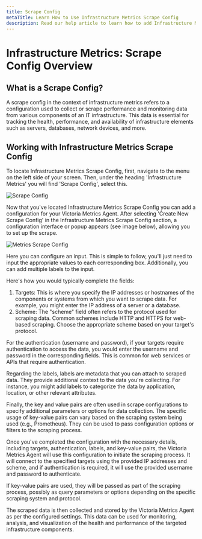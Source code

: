 ```yaml
---
title: Scrape Config
metaTitle: Learn How to Use Infrastructure Metrics Scrape Config
description: Read our help article to learn how to add Infrastructure Metrics config for Victoria Metrics Agent in Logit.io
---
```


# Infrastructure Metrics: Scrape Config Overview

## What is a Scrape Config?

A scrape config in the context of infrastructure metrics refers to a 
configuration used to collect or scrape performance and monitoring data from 
various components of an IT infrastructure. This data is essential for tracking 
the health, performance, and availability of infrastructure elements such as 
servers, databases, network devices, and more. 

## Working with Infrastructure Metrics Scrape Config

To locate Infrastructure Metrics Scrape Config, first, navigate to the menu on 
the left side of your screen. Then, under the heading 'Infrastructure Metrics' 
you will find 'Scrape Config', select this. 

![Scrape Config](@/images/help/infrastructure-metrics/scrape-config.png)

Now that you've located Infrastructure Metrics Scrape Config you can add a configuration 
for your Victoria Metrics Agent. After selecting 'Create New Scrape Config' in the 
Infrastructure Metrics Scrape Config section, a configuration interface or popup appears 
(see image below), allowing you to set up the scrape.

![Metrics Scrape Config](@/images/help/infrastructure-metrics/metrics-scrape-config.png)

Here you can configure an input. This is simple to follow, you'll just need to input 
the appropriate values to each corresponding box. Additionally, you can add multiple labels to the input. 

Here's how you would typically complete the fields: 
1. Targets: This is where you specify the IP addresses or hostnames of the components 
or systems from which you want to scrape data. For example, you might enter the IP 
address of a server or a database.
2. Scheme: The "scheme" field often refers to the protocol used for scraping data. 
Common schemes include HTTP and HTTPS for web-based scraping. Choose the appropriate 
scheme based on your target's protocol.

For the authentication (username and password), if your targets require authentication 
to access the data, you would enter the username and password in the corresponding fields. 
This is common for web services or APIs that require authentication.

Regarding the labels, labels are metadata that you can attach to scraped data. They 
provide additional context to the data you're collecting. For instance, you might add 
labels to categorize the data by application, location, or other relevant attributes.

Finally, the key and value pairs are often used in scrape configurations to specify 
additional parameters or options for data collection. The specific usage of key-value 
pairs can vary based on the scraping system being used (e.g., Prometheus). They can 
be used to pass configuration options or filters to the scraping process.

Once you've completed the configuration with the necessary details, including targets, 
authentication, labels, and key-value pairs, the Victoria Metrics Agent will use this 
configuration to initiate the scraping process. It will connect to the specified targets 
using the provided IP addresses and scheme, and if authentication is required, 
it will use the provided username and password to authenticate.

If key-value pairs are used, they will be passed as part of the scraping process, 
possibly as query parameters or options depending on the specific scraping system and protocol.

The scraped data is then collected and stored by the Victoria Metrics Agent as per 
the configured settings. This data can be used for monitoring, analysis, and 
visualization of the health and performance of the targeted infrastructure components.